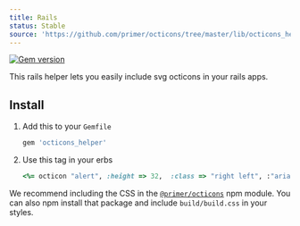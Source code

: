 ```yaml
---
title: Rails
status: Stable
source: 'https://github.com/primer/octicons/tree/master/lib/octicons_helper'
---
```


[![Gem version](https://img.shields.io/gem/v/octicons_helper.svg)](https://rubygems.org/gems/octicons_helper)


This rails helper lets you easily include svg octicons in your rails apps.

## Install

1. Add this to your `Gemfile`

    ```rb
    gem 'octicons_helper'
    ```

3. Use this tag in your erbs

    ```rb
    <%= octicon "alert", :height => 32,  :class => "right left", :"aria-label" => "hi" %>
    ```

We recommend including the CSS in the [`@primer/octicons`](/packages/javascript) npm module. You can also npm install that package and include `build/build.css` in your styles.
